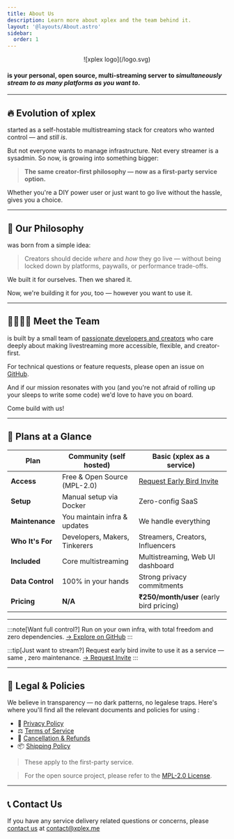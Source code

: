 ```yaml
---
title: About Us
description: Learn more about xplex and the team behind it.
layout: '@layouts/About.astro'
sidebar:
  order: 1
---
```



<center>![xplex logo](/logo.svg)</center>

#### <Xplex /> is your personal, open source, multi-streaming server to ***simultaneously stream to as many platforms as you want to***.

---

## 🔥 Evolution of xplex

<Xplex /> started as a self-hostable multistreaming stack for creators who wanted control — and *still is*.

But not everyone wants to manage infrastructure. Not every streamer is a sysadmin. So now, <Xplex /> is growing into something bigger:

> **The same creator-first philosophy — now as a first-party service option.**

Whether you're a DIY power user or just want to go live without the hassle, <Xplex /> gives you a choice.

---

## 🧭 Our Philosophy

<Xplex /> was born from a simple idea:

> Creators should decide *where* and *how* they go live — without being locked down by platforms, paywalls, or performance trade-offs.

We built it for ourselves. Then we shared it.

Now, we're building it for *you*, too — however you want to use it.

---

## 👨‍👩‍👧‍👦 Meet the Team

<Xplex /> is built by a small team of [passionate developers and creators](https://github.com/xplexHQ/core/graphs/contributors) who care deeply about making livestreaming more accessible, flexible, and creator-first.

For technical questions or feature requests, please open an issue on [GitHub](https://github.com/xplexHQ/core/issues).

And if our mission resonates with you (and you're not afraid of rolling up your sleeps to write some code) we'd love to have you on board.

Come build with us!

---

## 💸 Plans at a Glance

| Plan               | Community (self hosted)       | Basic (xplex as a service)                             |
|--------------------|-------------------------------|--------------------------------------------------------|
| **Access**         | Free & Open Source (MPL-2.0)  | [Request Early Bird Invite](https://tally.so/r/mezW6q) |
| **Setup**          | Manual setup via Docker       | Zero-config SaaS                                       |
| **Maintenance**    | You maintain infra & updates  | We handle everything                                   |
| **Who It's For**   | Developers, Makers, Tinkerers | Streamers, Creators, Influencers                       |
| **Included**       | Core multistreaming           | Multistreaming, Web UI dashboard                       |
| **Data Control**   | 100% in your hands            | Strong privacy commitments                             |
| **Pricing**        | **N/A**                       | **₹250/month/user** (early bird pricing)               |

---

:::note[Want full control?]
Run <Xplex /> on your own infra, with total freedom and zero dependencies.
[→ Explore on GitHub](https://github.com/xplexHQ/core)
:::

:::tip[Just want to stream?]
Request early bird invite to use it as a service — same <Xplex />, zero maintenance.
[→ Request Invite](https://tally.so/r/mezW6q)
:::

---

## 🧾 Legal & Policies

We believe in transparency — no dark patterns, no legalese traps.
Here's where you'll find all the relevant documents and policies for using <Xplex />:

- 📜 [Privacy Policy](/about/privacy)
- ⚖️ [Terms of Service](/about/terms)
- 💸 [Cancellation & Refunds](/about/cancel)
- 📦 [Shipping Policy](/about/shipping)

> These apply to the first-party <Xplex /> service.

> For the open source project, please refer to the [MPL-2.0 License](https://www.mozilla.org/en-US/MPL/2.0/).

---

## 📞 Contact Us

If you have any service delivery related questions or concerns, please [contact us](/about/contact) at [contact@xplex.me](mailto:contact@xplex.me)
